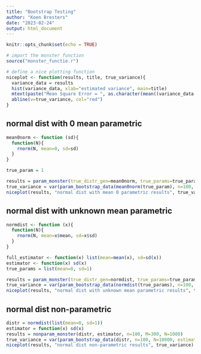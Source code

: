 ```yaml
---
title: "Bootstrap Testing"
author: "Koen Bresters"
date: "2023-02-24"
output: html_document
---
```


```r
knitr::opts_chunk$set(echo = TRUE)
```

```r
# import the monster function
source("monster_functie.r")

# define a nice plotting function
niceplot <- function(results, title, true_variance){
  variance_data = results
  hist(variance_data, xlab="estimated variance", main=title)
  mtext(paste("Mean Square Error = ", as.character(mean((variance_data-true_variance)^2))), side=4)
  abline(v=true_variance, col="red")
}

```

## normal dist with 0 mean parametric

```r
mean0norm <- function (sd){
  function(N){
    rnorm(N, mean=0, sd=sd)
  }
}

true_param = 1

results = param_monster(true_distr_gen=mean0norm, true_params=true_param, params_estimator=function(x) sd(x), n=100, N=1000, M=300)
true_variance = var(param_bootstrap_data(mean0norm(true_param), n=100, N=10000, estimator=function(x) sd(x)))
niceplot(results, "normal dist with mean 0 parametric results", true_variance)
```

## normal dist with unknown mean parametric

```r
normdist <- function (x){
  function(N){
    rnorm(N, mean=x$mean, sd=x$sd)
  }
}

full_estimator <- function(x) list(mean=mean(x), sd=sd(x))
estimator <- function(x) sd(x)
true_params = list(mean=0, sd=1)

results = param_monster(true_distr_gen=normdist, true_params=true_params, params_estimator=full_estimator, estimator=estimator, n=100, N=1000, M=300)
true_variance = var(param_bootstrap_data(normdist(true_params), n=100, N=10000, estimator=estimator))
niceplot(results, "normal dist with unknown mean parametric results", true_variance)
```

## normal dist non-parametric

```r
distr = normdist(list(mean=0, sd=1))
estimator = function(x) sd(x)
results = nonparam_monster(distr, estimator, n=100, M=300, N=1000)
true_variance = var(param_bootstrap_data(distr, n=100, N=10000, estimator=estimator))
niceplot(results, "normal dist non-parametric results", true_variance)
```
